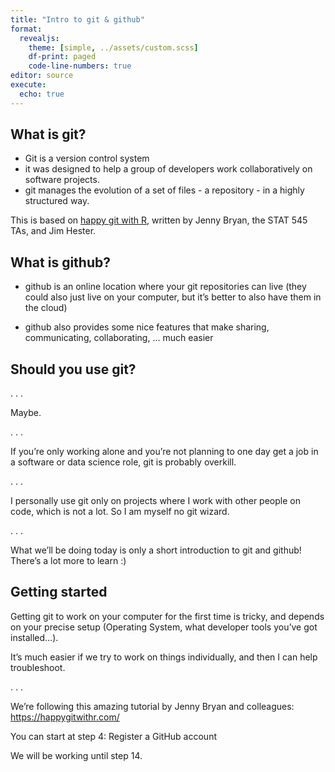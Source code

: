 ```yaml
---
title: "Intro to git & github"
format: 
  revealjs:
    theme: [simple, ../assets/custom.scss]
    df-print: paged
    code-line-numbers: true
editor: source
execute: 
  echo: true
---
```


## What is git?

- Git is a version control system
- it was designed to help a group of developers work collaboratively on software projects.
- git manages the evolution of a set of files - a repository - in a highly structured way.


::: aside
This is based on [happy git with R](https://happygitwithr.com/), written by Jenny Bryan, the STAT 545 TAs, and Jim Hester. 
:::

## What is github?

- github is an online location where your git repositories can live (they could also just live on your computer, but it's better to also have them in the cloud)

- github also provides some nice features that make sharing, communicating, collaborating, ... much easier


## Should you use git? {.smaller}

. . .

Maybe.

. . .

If you're only working alone and you're not planning to one day get a job in a software or data science role, git is probably overkill.

. . .

I personally use git only on projects where I work with other people on code, which is not a lot. So I am myself no git wizard.

. . .

What we'll be doing today is only a short introduction to git and github! There's a lot more to learn :)


## Getting started {.smaller}

Getting git to work on your computer for the first time is tricky, and depends on your precise setup (Operating System, what developer tools you've got installed...).

It's much easier if we try to work on things individually, and then I can help troubleshoot.

. . .

We're following this amazing tutorial by Jenny Bryan and colleagues:
<https://happygitwithr.com/> 

You can start at step 4: Register a GitHub account

We will be working until step 14.
